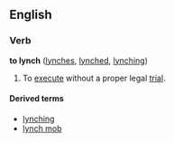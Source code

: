 ==English==
===Verb===
'''to lynch''' ([[lynches]], [[lynched]], [[lynching]])

#To [[execute]] without a proper legal [[trial]].

====Derived terms====
*[[lynching]]
*[[lynch mob]]